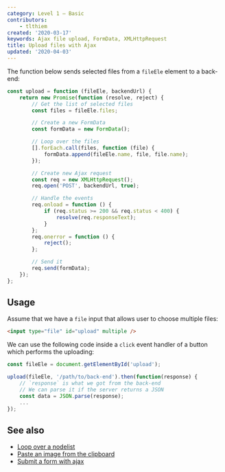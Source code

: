 ```yaml
---
category: Level 1 — Basic
contributors:
    - tlthiem
created: '2020-03-17'
keywords: Ajax file upload, FormData, XMLHttpRequest
title: Upload files with Ajax
updated: '2020-04-03'
---
```


The function below sends selected files from a `fileEle` element to a back-end:

```js
const upload = function (fileEle, backendUrl) {
    return new Promise(function (resolve, reject) {
        // Get the list of selected files
        const files = fileEle.files;

        // Create a new FormData
        const formData = new FormData();

        // Loop over the files
        [].forEach.call(files, function (file) {
            formData.append(fileEle.name, file, file.name);
        });

        // Create new Ajax request
        const req = new XMLHttpRequest();
        req.open('POST', backendUrl, true);

        // Handle the events
        req.onload = function () {
            if (req.status >= 200 && req.status < 400) {
                resolve(req.responseText);
            }
        };
        req.onerror = function () {
            reject();
        };

        // Send it
        req.send(formData);
    });
};
```

## Usage

Assume that we have a `file` input that allows user to choose multiple files:

```html
<input type="file" id="upload" multiple />
```

We can use the following code inside a `click` event handler of a button which performs the uploading:

```js
const fileEle = document.getElementById('upload');

upload(fileEle, '/path/to/back-end').then(function(response) {
    // `response` is what we got from the back-end
    // We can parse it if the server returns a JSON
    const data = JSON.parse(response);
    ...
});
```

## See also

-   [Loop over a nodelist](https://phuoc.ng/collection/html-dom/loop-over-a-nodelist)
-   [Paste an image from the clipboard](https://phuoc.ng/collection/html-dom/paste-an-image-from-the-clipboard)
-   [Submit a form with ajax](https://phuoc.ng/collection/html-dom/submit-a-form-with-ajax)
